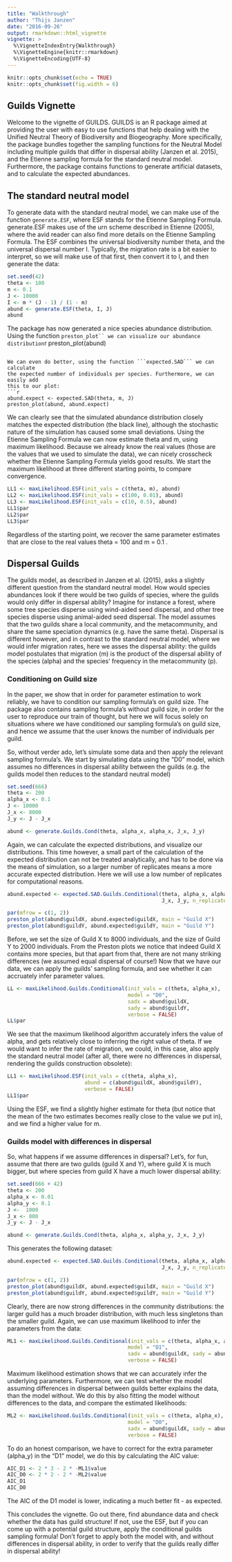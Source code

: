 ```yaml
---
title: "Walkthrough"
author: "Thijs Janzen"
date: "2016-09-26"
output: rmarkdown::html_vignette
vignette: >
  %\VignetteIndexEntry{Walkthrough}
  %\VignetteEngine{knitr::rmarkdown}
  %\VignetteEncoding{UTF-8}
---
```


```r
knitr::opts_chunk$set(echo = TRUE)
knitr::opts_chunk$set(fig.width = 6)
```

## Guilds Vignette

Welcome to the vignette of GUILDS. GUILDS is an R package aimed at providing
the user with easy to use functions that help dealing with the Unified Neutral
Theory of Biodiversity and Biogeography. More specifically, the package bundles
together the sampling functions for the Neutral Model including multiple guilds
that differ in dispersal ability (Janzen et al. 2015), and the Etienne sampling
formula for the standard neutral model. Furthermore, the package contains
functions to generate artificial datasets, and to calculate the expected
abundances.

## The standard neutral model
To generate data with the standard neutral model, we can make use of the
function ```generate.ESF```, where ESF stands for the Etienne Sampling Formula.
generate.ESF makes use of the urn scheme described in Etienne (2005), where the
avid reader can also find more details on the Etienne Sampling Formula. The ESF
combines the universal biodiversity number theta, and the universal dispersal
number I. Typically, the migration rate is a bit easier to interpret, so we will
make use of that first, then convert it to I, and then generate the data: 
```r
set.seed(42)
theta <- 100
m <- 0.1
J <- 10000
I <- m * (J - 1) / (1 - m)
abund <- generate.ESF(theta, I, J)
abund
```
The package has now generated a nice species abundance distribution. Using the
function ```preston_plot`` we can visualize our abundance distribution
```r
preston_plot(abund)
```

We can even do better, using the function ```expected.SAD``` we can calculate
the expected number of individuals per species. Furthermore, we can easily add
this to our plot:
```r
abund.expect <- expected.SAD(theta, m, J)
preston_plot(abund, abund.expect)
```

We can clearly see that the simulated abundance distribution closely matches
the expected distribution (the black line), although the stochastic nature of
the simulation has caused some small deviations. Using the Etienne Sampling
Formula we can now estimate theta and m, using maximum likelihood. Because we
already know the real values (those are the values that we used to simulate the
data), we can nicely crosscheck whether the Etienne Sampling Formula yields good
results. We start the maximum likelihood at three different starting points, to
compare convergence.
```r
LL1 <- maxLikelihood.ESF(init_vals = c(theta, m), abund)
LL2 <- maxLikelihood.ESF(init_vals = c(100, 0.01), abund)
LL3 <- maxLikelihood.ESF(init_vals = c(10, 0.5), abund)
LL1$par
LL2$par
LL3$par
```

Regardless of the starting point, we recover the same parameter estimates that
are close to the real values theta = 100 and m = 0.1 .

## Dispersal Guilds
The guilds model, as described in Janzen et al. (2015), asks a slightly
different question from the standard neutral model. How would species
abundances look if there would be two guilds of species, where the guilds
would only differ in dispersal ability? Imagine for instance a forest, where
some tree species disperse using wind-aided seed dispersal, and other tree
species disperse using animal-aided seed dispersal. 
The model assumes that the two guilds share a local community, and the
metacommunity, and share the same speciation dynamics (e.g. have the same
theta). Dispersal is different however, and in contrast to the standard
neutral model, where we would infer migration rates, here we asses the
dispersal ability: the guilds model postulates that migration (m) is the
product of the dispersal ability of the species (alpha) and the species'
frequency in the metacommunity (p). 

### Conditioning on Guild size
In the paper, we show that in order for parameter estimation to work reliably,
we have to condition our sampling formula's on guild size. The package also
contains sampling formula's without guild size, in order for the user to
reproduce our train of thought, but here we will focus solely on situations
where we have conditioned our sampling formula's on guild size, and hence we
assume that the user knows the number of individuals per guild. 

So, without verder ado, let's simulate some data and then apply the relevant
sampling formula's. We start by simulating data using the "D0" model, which
assumes no differences in dispersal ability between the guilds (e.g. the guilds
model then reduces to the standard neutral model)
```r
set.seed(666)
theta <- 200
alpha_x <- 0.1
J <- 10000
J_x <- 8000
J_y <- J - J_x

abund <- generate.Guilds.Cond(theta, alpha_x, alpha_x, J_x, J_y)
```

Again, we can calculate the expected distributions, and visualize our
distributions. This time however, a small part of the calculation of the
expected distribution can not be treated analytically, and has to be done via
the means of simulation, so a larger number of replicates means a more accurate
expected distribution. Here we will use a low number of replicates for
computational reasons.
```r
abund.expected <- expected.SAD.Guilds.Conditional(theta, alpha_x, alpha_x,
                                                  J_x, J_y, n_replicates = 5)

par(mfrow = c(1, 2))
preston_plot(abund$guildX, abund.expected$guildX, main = "Guild X")
preston_plot(abund$guildY, abund.expected$guildY, main = "Guild Y")
```

Before, we set the size of Guild X to 8000 individuals, and the size of Guild
Y to 2000 individuals. From the Preston plots we notice that indeed Guild X
contains more species, but that apart from that, there are not many striking
differences (we assumed equal dispersal of course!)
Now that we have our data, we can apply the guilds' sampling formula, and see
whether it can accruately infer parameter values.
```r
LL <- maxLikelihood.Guilds.Conditional(init_vals = c(theta, alpha_x), 
                                       model = "D0",
                                       sadx = abund$guildX, 
                                       sady = abund$guildY,
                                       verbose = FALSE)
LL$par
```

We see that the maximum likelihood algorithm accurately infers the value of
alpha, and gets relatively close to inferring the right value of theta. If we
would want to infer the rate of migration, we could, in this case, also apply
the standard neutral model (after all, there were no differences in dispersal,
rendering the guilds construction obsolete):
```r
LL1 <- maxLikelihood.ESF(init_vals = c(theta, alpha_x),
                         abund = c(abund$guildX, abund$guildY), 
                         verbose = FALSE)
LL1$par
```

Using the ESF, we find a slightly higher estimate for theta (but notice that
the mean of the two estimates becomes really close to the value we put in),
and we find a higher value for m.

### Guilds model with differences in dispersal

So, what happens if we assume differences in dispersal? Let's, for fun, assume
that there are two guilds (guild X and Y), where guild X is much bigger, but
where species from guild X have a much lower dispersal ability:
```r
set.seed(666 + 42)
theta <- 200
alpha_x <- 0.01
alpha_y <- 0.1
J <-  1000
J_x <- 800
J_y <- J - J_x

abund <- generate.Guilds.Cond(theta, alpha_x, alpha_y, J_x, J_y)
```

This generates the following dataset:
```r
abund.expected <- expected.SAD.Guilds.Conditional(theta, alpha_x, alpha_y,
                                                  J_x, J_y, n_replicates = 5)

par(mfrow = c(1, 2))
preston_plot(abund$guildX, abund.expected$guildX, main = "Guild X")
preston_plot(abund$guildY, abund.expected$guildY, main = "Guild Y")
```

Clearly, there are now strong differences in the community distributions: the
larger guild has a much broader distribution, with much less singletons than
the smaller guild. Again, we can use maximum likelihood to infer the parameters
from the data:
```r
ML1 <- maxLikelihood.Guilds.Conditional(init_vals = c(theta, alpha_x, alpha_y), 
                                       model = "D1",
                                       sadx = abund$guildX, sady = abund$guildY,
                                       verbose = FALSE)
```
Maximum likelihood estimation shows that we can accurately infer the underlying
parameters.
Furthermore, we can test whether the model assuming differences in dispersal
between guilds better explains the data, than the model without. We do this by
also fitting the model without differences to the data, and compare the
estimated likelihoods:
```r
ML2 <- maxLikelihood.Guilds.Conditional(init_vals = c(theta, alpha_x), 
                                       model = "D0",
                                       sadx = abund$guildX, sady = abund$guildY,
                                       verbose = FALSE)
```

To do an honest comparison, we have to correct for the extra parameter (alpha_y)
in the "D1" model, we do this by calculating the AIC value:
```r
AIC_D1 <- 2 * 3 - 2 * -ML1$value
AIC_D0 <- 2 * 2 - 2 * -ML2$value
AIC_D1
AIC_D0
```
The AIC of the D1 model is  lower, indicating a much better fit - as expected.

This concludes the vignette. Go out there, find abundance data and check whether
the data has guild structure! If not, use the ESF, but if you can come up with
a potential guild structure, apply the conditional guilds sampling formula!
Don't forget to apply both the model with, and without differences in dispersal
ability, in order to verify that the guilds really differ in dispersal ability!
